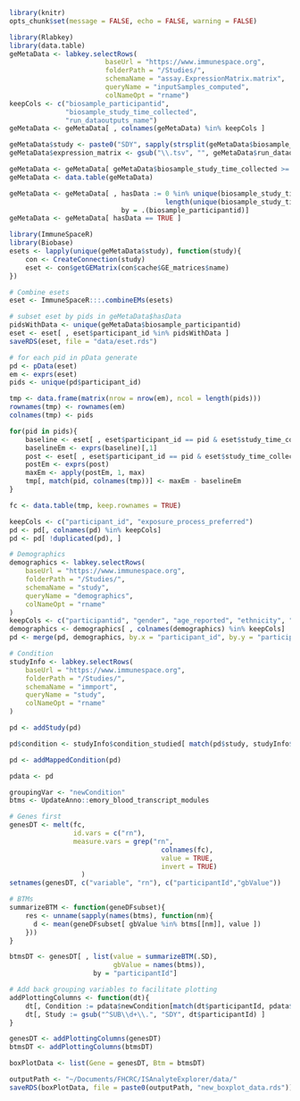 
```r
library(knitr)
opts_chunk$set(message = FALSE, echo = FALSE, warning = FALSE)
```


```r
library(Rlabkey)
library(data.table)
geMetaData <- labkey.selectRows(
                        baseUrl = "https://www.immunespace.org",
                        folderPath = "/Studies/",
                        schemaName = "assay.ExpressionMatrix.matrix",
                        queryName = "inputSamples_computed",
                        colNameOpt = "rname")
keepCols <- c("biosample_participantid",
              "biosample_study_time_collected",
              "run_dataoutputs_name")
geMetaData <- geMetaData[ , colnames(geMetaData) %in% keepCols ]

geMetaData$study <- paste0("SDY", sapply(strsplit(geMetaData$biosample_participantid, "\\."), "[", 2))
geMetaData$expression_matrix <- gsub("\\.tsv", "", geMetaData$run_dataoutputs_name)

geMetaData <- geMetaData[ geMetaData$biosample_study_time_collected >= 0, ]
geMetaData <- data.table(geMetaData)

geMetaData <- geMetaData[ , hasData := 0 %in% unique(biosample_study_time_collected) &
                                       length(unique(biosample_study_time_collected)) > 1,
                            by = .(biosample_participantid)]
geMetaData <- geMetaData[ hasData == TRUE ]
```

```r
library(ImmuneSpaceR)
library(Biobase)
esets <- lapply(unique(geMetaData$study), function(study){
    con <- CreateConnection(study)
    eset <- con$getGEMatrix(con$cache$GE_matrices$name)
})

# Combine esets
eset <- ImmuneSpaceR:::.combineEMs(esets)
```

```r
# subset eset by pids in geMetaData$hasData
pidsWithData <- unique(geMetaData$biosample_participantid)
eset <- eset[ , eset$participant_id %in% pidsWithData ]
saveRDS(eset, file = "data/eset.rds")

# for each pid in pData generate
pd <- pData(eset)
em <- exprs(eset)
pids <- unique(pd$participant_id)

tmp <- data.frame(matrix(nrow = nrow(em), ncol = length(pids)))
rownames(tmp) <- rownames(em)
colnames(tmp) <- pids

for(pid in pids){
    baseline <- eset[ , eset$participant_id == pid & eset$study_time_collected == 0 ]
    baselineEm <- exprs(baseline)[,1]
    post <- eset[ , eset$participant_id == pid & eset$study_time_collected != 0 ]
    postEm <- exprs(post)
    maxEm <- apply(postEm, 1, max)
    tmp[, match(pid, colnames(tmp))] <- maxEm - baselineEm
}

fc <- data.table(tmp, keep.rownames = TRUE)
```

```r
keepCols <- c("participant_id", "exposure_process_preferred")
pd <- pd[, colnames(pd) %in% keepCols]
pd <- pd[ !duplicated(pd), ]

# Demographics
demographics <- labkey.selectRows(
    baseUrl = "https://www.immunespace.org",
    folderPath = "/Studies/",
    schemaName = "study",
    queryName = "demographics",
    colNameOpt = "rname"
)
keepCols <- c("participantid", "gender", "age_reported", "ethnicity", "race")
demographics <- demographics[ , colnames(demographics) %in% keepCols]
pd <- merge(pd, demographics, by.x = "participant_id", by.y = "participantid")

# Condition
studyInfo <- labkey.selectRows(
    baseUrl = "https://www.immunespace.org",
    folderPath = "/Studies/",
    schemaName = "immport",
    queryName = "study",
    colNameOpt = "rname"
)

pd <- addStudy(pd)

pd$condition <- studyInfo$condition_studied[ match(pd$study, studyInfo$study_accession)]

pd <- addMappedCondition(pd)

pdata <- pd
```


```r
groupingVar <- "newCondition"
btms <- UpdateAnno::emory_blood_transcript_modules
```


```r
# Genes first
genesDT <- melt(fc,
                id.vars = c("rn"),
                measure.vars = grep("rn",
                                      colnames(fc),
                                      value = TRUE,
                                      invert = TRUE)
                  )
setnames(genesDT, c("variable", "rn"), c("participantId","gbValue"))

# BTMs
summarizeBTM <- function(geneDFsubset){
    res <- unname(sapply(names(btms), function(nm){
      d <- mean(geneDFsubset[ gbValue %in% btms[[nm]], value ])
    }))
}

btmsDT <- genesDT[ , list(value = summarizeBTM(.SD),
                          gbValue = names(btms)),
                     by = "participantId"]

# Add back grouping variables to facilitate plotting
addPlottingColumns <- function(dt){
    dt[, Condition := pdata$newCondition[match(dt$participantId, pdata$participant_id)] ]
    dt[, Study := gsub("^SUB\\d+\\.", "SDY", dt$participantId) ]
}

genesDT <- addPlottingColumns(genesDT)
btmsDT <- addPlottingColumns(btmsDT)

boxPlotData <- list(Gene = genesDT, Btm = btmsDT)
```


```r
outputPath <- "~/Documents/FHCRC/ISAnalyteExplorer/data/"
saveRDS(boxPlotData, file = paste0(outputPath, "new_boxplot_data.rds"))
```

